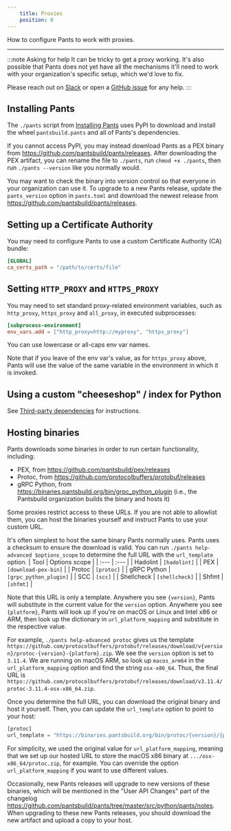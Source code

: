 ```yaml
---
    title: Proxies
    position: 0
---
```


How to configure Pants to work with proxies.

---

:::note Asking for help
It can be tricky to get a proxy working. It's also possible that Pants does not yet have all the mechanisms it'll need to work with your organization's specific setup, which we'd love to fix.

Please reach out on [Slack](/community/members) or open a [GitHub issue](https://github.com/pantsbuild/pants/issues) for any help.
:::

## Installing Pants

The `./pants` script from [Installing Pants](../../getting-started/getting-started/installing-pants.mdx) uses PyPI to download and install the wheel `pantsbuild.pants` and all of Pants's dependencies.

If you cannot access PyPI, you may instead download Pants as a PEX binary from https://github.com/pantsbuild/pants/releases. After downloading the PEX artifact, you can rename the file to `./pants`, run `chmod +x ./pants`, then run `./pants --version` like you normally would.

You may want to check the binary into version control so that everyone in your organization can use it. To upgrade to a new Pants release, update the `pants_version` option in `pants.toml` and download the newest release from https://github.com/pantsbuild/pants/releases.

## Setting up a Certificate Authority

You may need to configure Pants to use a custom Certificate Authority (CA) bundle:

```toml title="pants.toml"
[GLOBAL]
ca_certs_path = "/path/to/certs/file"
```

## Setting `HTTP_PROXY` and `HTTPS_PROXY`

You may need to set standard proxy-related environment variables, such as `http_proxy`, `https_proxy` and `all_proxy`, in executed subprocesses:

```toml title="pants.toml"
[subprocess-environment]
env_vars.add = ["http_proxy=http://myproxy", "https_proxy"]
```

You can use lowercase or all-caps env var names.

Note that if you leave of the env var's value, as for `https_proxy` above, Pants will use the value of the same variable in the environment in which it is invoked.

## Using a custom \"cheeseshop\" / index for Python

See [Third-party dependencies](../../python/overview/third-party-dependencies.mdx#using-custom-repositories) for instructions.

## Hosting binaries

Pants downloads some binaries in order to run certain functionality, including:

- PEX, from https://github.com/pantsbuild/pex/releases
- Protoc, from https://github.com/protocolbuffers/protobuf/releases
- gRPC Python, from https://binaries.pantsbuild.org/bin/grpc_python_plugin (i.e., the Pantsbuild organization builds the binary and hosts it)

Some proxies restrict access to these URLs. If you are not able to allowlist them, you can host the binaries yourself and instruct Pants to use your custom URL.

It's often simplest to host the same binary Pants normally uses. Pants uses a checksum to ensure the download is valid. You can run `./pants help-advanced $options_scope` to determine the full URL with the `url_template` option.
| Tool | Options scope |
| :--- | :--- |
| Hadolint | `[hadolint]` |
| PEX | `[download-pex-bin]` |
| Protoc | `[protoc]` |
| gRPC Python | `[grpc_python_plugin]` |
| SCC | `[scc]` |
| Shellcheck | `[shellcheck]` |
| Shfmt | `[shfmt]` |

Note that this URL is only a template. Anywhere you see `{version}`, Pants will substitute in the current value for the `version` option. Anywhere you see `{platform}`, Pants will look up if you're on macOS or Linux and Intel x86 or ARM, then look up the dictionary in `url_platform_mapping` and substitute in the respective value.

For example, `./pants help-advanced protoc` gives us the template `https://github.com/protocolbuffers/protobuf/releases/download/v{version}/protoc-{version}-{platform}.zip`. We see the `version` option is set to `3.11.4`. We are running on macOS ARM, so look up `macos_arm64` in the `url_platform_mapping` option and find the string `osx-x86_64`. Thus, the final URL is `https://github.com/protocolbuffers/protobuf/releases/download/v3.11.4/protoc-3.11.4-osx-x86_64.zip`.

Once you determine the full URL, you can download the original binary and host it yourself. Then, you can update the `url_template` option to point to your host:

```python title="pants.toml"
[protoc]
url_template = "https://binaries.pantsbuild.org/bin/protoc/{version}/{platform}/protoc.zip"
```

For simplicity, we used the original value for `url_platform_mapping`, meaning that we set up our hosted URL to store the macOS x86 binary at `.../osx-x86_64/protoc.zip`, for example. You can override the option `url_platform_mapping` if you want to use different values.

Occasionally, new Pants releases will upgrade to new versions of these binaries, which will be mentioned in the "User API Changes" part of the changelog https://github.com/pantsbuild/pants/tree/master/src/python/pants/notes. When upgrading to these new Pants releases, you should download the new artifact and upload a copy to your host.
